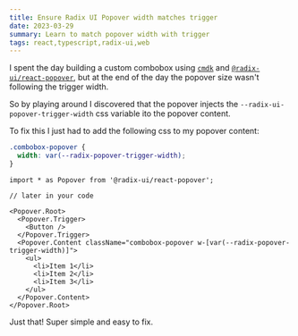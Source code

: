```yaml
---
title: Ensure Radix UI Popover width matches trigger
date: 2023-03-29
summary: Learn to match popover width with trigger
tags: react,typescript,radix-ui,web
---
```


I spent the day building a custom combobox using [`cmdk`][cmdk] and [`@radix-ui/react-popover`][popover], 
but at the end of the day the popover size wasn't following the trigger width.

So by playing around I discovered that the popover injects the `--radix-ui-popover-trigger-width` css variable ito the popover content.

To fix this I just had to add the following css to my popover content:

```css title="standard CSS" /--radix-popover-trigger-width/
.combobox-popover {
  width: var(--radix-popover-trigger-width);
}
```

```tsx title="with tailwind" /--radix-popover-trigger-width/
import * as Popover from '@radix-ui/react-popover';

// later in your code 

<Popover.Root>
  <Popover.Trigger>
    <Button />
  </Popover.Trigger>
  <Popover.Content className="combobox-popover w-[var(--radix-popover-trigger-width)]">
    <ul>
      <li>Item 1</li>
      <li>Item 2</li>
      <li>Item 3</li>
    </ul>
  </Popover.Content>
</Popover.Root>
```

Just that! Super simple and easy to fix.

[cmdk]: https://cmdk.paco.me
[popover]: https://www.radix-ui.com/docs/primitives/components/popover
